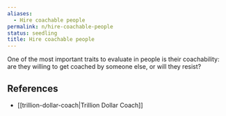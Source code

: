 ```yaml
---
aliases:
  - Hire coachable people
permalink: n/hire-coachable-people
status: seedling
title: Hire coachable people
---
```

One of the most important traits to evaluate in people is their coachability: are they willing to get coached by someone else, or will they resist?

## References

- [[trillion-dollar-coach|Trillion Dollar Coach]]
